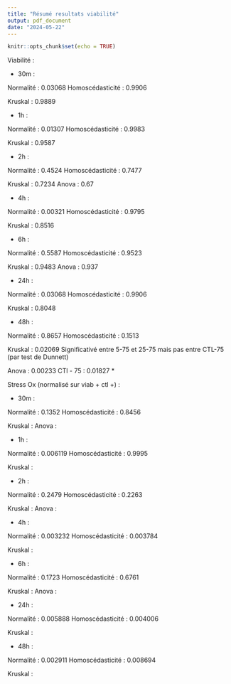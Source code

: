 ```yaml
---
title: "Résumé resultats viabilité"
output: pdf_document
date: "2024-05-22"
---
```


```r
knitr::opts_chunk$set(echo = TRUE)
```

Viabilité :

- 30m : 

Normalité : 0.03068
Homoscédasticité : 0.9906

Kruskal : 0.9889

- 1h :

Normalité : 0.01307
Homoscédasticité : 0.9983

Kruskal : 0.9587

- 2h : 

Normalité : 0.4524
Homoscédasticité : 0.7477

Kruskal : 0.7234
Anova : 0.67

- 4h : 

Normalité : 0.00321
Homoscédasticité : 0.9795

Kruskal : 0.8516

- 6h : 

Normalité : 0.5587
Homoscédasticité : 0.9523

Kruskal : 0.9483
Anova : 0.937

- 24h :

Normalité : 0.03068
Homoscédasticité : 0.9906

Kruskal : 0.8048

- 48h : 

Normalité : 0.8657
Homoscédasticité : 0.1513

Kruskal : 0.02069
Significativé entre 5-75 et 25-75 mais pas entre CTL-75 (par test de Dunnett)

Anova : 0.00233
CTl - 75 : 0.01827 *


Stress Ox (normalisé sur viab + ctl +) :

- 30m : 

Normalité : 0.1352
Homoscédasticité : 0.8456

Kruskal : 
Anova :

- 1h :

Normalité : 0.006119
Homoscédasticité : 0.9995

Kruskal : 

- 2h : 

Normalité : 0.2479
Homoscédasticité : 0.2263

Kruskal : 
Anova : 

- 4h : 

Normalité : 0.003232
Homoscédasticité : 0.003784

Kruskal : 

- 6h : 

Normalité : 0.1723
Homoscédasticité : 0.6761

Kruskal : 
Anova : 

- 24h :

Normalité : 0.005888
Homoscédasticité : 0.004006

Kruskal : 

- 48h : 

Normalité : 0.002911
Homoscédasticité : 0.008694

Kruskal :
